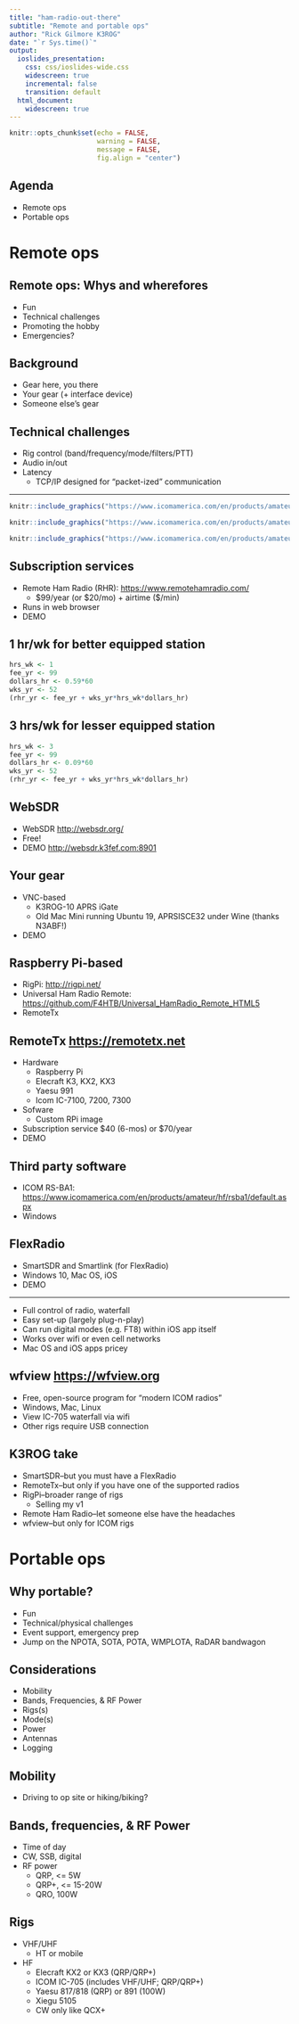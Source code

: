```yaml
---
title: "ham-radio-out-there"
subtitle: "Remote and portable ops"
author: "Rick Gilmore K3ROG"
date: "`r Sys.time()`"
output: 
  ioslides_presentation:
    css: css/ioslides-wide.css
    widescreen: true
    incremental: false
    transition: default
  html_document:
    widescreen: true
---
```


```r
knitr::opts_chunk$set(echo = FALSE,
                      warning = FALSE, 
                      message = FALSE,
                      fig.align = "center")
```

## Agenda

- Remote ops
- Portable ops

# Remote ops

## Remote ops: Whys and wherefores

- Fun
- Technical challenges
- Promoting the hobby
- Emergencies?

## Background

- Gear here, you there
- Your gear (+ interface device)
- Someone else's gear

## Technical challenges

- Rig control (band/frequency/mode/filters/PTT)
- Audio in/out
- Latency
    - TCP/IP designed for "packet-ized" communication
 
---

```r
knitr::include_graphics("https://www.icomamerica.com/en/products/amateur/hf/rsba1/images/03-1.png")
```

```r
knitr::include_graphics("https://www.icomamerica.com/en/products/amateur/hf/rsba1/images/03-2.png")
```


```r
knitr::include_graphics("https://www.icomamerica.com/en/products/amateur/hf/rsba1/images/03-2.png")
```

## Subscription services

- Remote Ham Radio (RHR): <https://www.remotehamradio.com/>
  - \$99/year (or \$20/mo) + airtime (\$/min)
- Runs in web browser
- DEMO
  
## 1 hr/wk for better equipped station
  

```r
hrs_wk <- 1
fee_yr <- 99
dollars_hr <- 0.59*60 
wks_yr <- 52
(rhr_yr <- fee_yr + wks_yr*hrs_wk*dollars_hr)
```

## 3 hrs/wk for lesser equipped station

```r
hrs_wk <- 3
fee_yr <- 99
dollars_hr <- 0.09*60 
wks_yr <- 52
(rhr_yr <- fee_yr + wks_yr*hrs_wk*dollars_hr)
```

## WebSDR

- WebSDR <http://websdr.org/>
- Free!
- DEMO <http://websdr.k3fef.com:8901>

## Your gear

- VNC-based
  - K3ROG-10 APRS iGate
  - Old Mac Mini running Ubuntu 19, APRSISCE32 under Wine (thanks N3ABF!)
- DEMO
  
## Raspberry Pi-based

- RigPi: <http://rigpi.net/>
- Universal Ham Radio Remote: <https://github.com/F4HTB/Universal_HamRadio_Remote_HTML5>
- RemoteTx

## RemoteTx <https://remotetx.net>

- Hardware
    - Raspberry Pi
    - Elecraft K3, KX2, KX3
    - Yaesu 991
    - Icom IC-7100, 7200, 7300
- Sofware
    - Custom RPi image
- Subscription service \$40 (6-mos) or \$70/year
- DEMO

## Third party software

- ICOM RS-BA1: <https://www.icomamerica.com/en/products/amateur/hf/rsba1/default.aspx>
- Windows

## FlexRadio

- SmartSDR and Smartlink (for FlexRadio)
- Windows 10, Mac OS, iOS
- DEMO

---

- Full control of radio, waterfall
- Easy set-up (largely plug-n-play)
- Can run digital modes (e.g. FT8) within iOS app itself
- Works over wifi or even cell networks
- Mac OS and iOS apps pricey

## wfview <https://wfview.org>

- Free, open-source program for "modern ICOM radios"
- Windows, Mac, Linux
- View IC-705 waterfall via wifi
- Other rigs require USB connection

## K3ROG take

- SmartSDR--but you must have a FlexRadio
- RemoteTx--but only if you have one of the supported radios
- RigPi--broader range of rigs
    - Selling my v1
- Remote Ham Radio--let someone else have the headaches
- wfview--but only for ICOM rigs

# Portable ops

## Why portable?

- Fun
- Technical/physical challenges
- Event support, emergency prep
- Jump on the NPOTA, SOTA, POTA, WMPLOTA, RaDAR bandwagon

## Considerations

- Mobility
- Bands, Frequencies, & RF Power
- Rigs(s)
- Mode(s)
- Power
- Antennas
- Logging

## Mobility

- Driving to op site or hiking/biking?

## Bands, frequencies, & RF Power

- Time of day
- CW, SSB, digital
- RF power 
    - QRP, <= 5W
    - QRP+, <= 15-20W
    - QRO, 100W
    
## Rigs

- VHF/UHF
    - HT or mobile
- HF
    - Elecraft KX2 or KX3 (QRP/QRP+)
    - ICOM IC-705 (includes VHF/UHF; QRP/QRP+)
    - Yaesu 817/818 (QRP) or 891 (100W)
    - Xiegu 5105
    - CW only like QCX+
    


